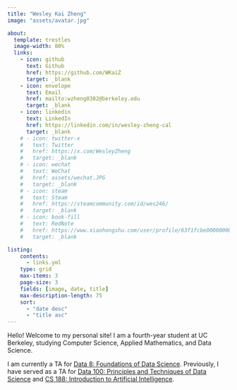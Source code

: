 ```yaml
---
title: "Wesley Kai Zheng"
image: "assets/avatar.jpg"

about: 
  template: trestles 
  image-width: 80%
  links:
    - icon: github
      text: Github
      href: https://github.com/WKaiZ
      target: _blank
    - icon: envelope
      text: Email
      href: mailto:wzheng0302@berkeley.edu
      target: _blank   
    - icon: linkedin
      text: LinkedIn
      href: https://linkedin.com/in/wesley-zheng-cal
      target: _blank
    # - icon: twitter-x
    #   text: Twitter
    #   href: https://x.com/WesleyZheng
    #   target: _blank   
    # - icon: wechat
    #   text: WeChat
    #   href: assets/wechat.JPG
    #   target: _blank 
    # - icon: steam
    #   text: Steam
    #   href: https://steamcommunity.com/id/wes246/
    #   target: _blank 
    # - icon: book-fill
    #   text: RedNote
    #   href: https://www.xiaohongshu.com/user/profile/63f1fcbe000000001001e07e
    #   target: _blank

listing:
    contents: 
      - links.yml
    type: grid
    max-items: 3
    page-size: 3
    fields: [image, date, title]
    max-description-length: 75
    sort: 
      - "date desc"
      - "title asc"
---
```


Hello! Welcome to my personal site! I am a fourth-year student at UC Berkeley, studying Computer Science, Applied Mathematics, and Data Science.  

I am currently a TA for [Data 8: Foundations of Data Science](https://www.data8.org/). Previously, I have served as a TA for [Data 100: Principles and Techniques of Data Science](https://ds100.org/) and [CS 188: Introduction to Artificial Intelligence](https://inst.eecs.berkeley.edu/~cs188/).


